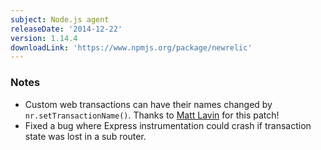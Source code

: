 ```yaml
---
subject: Node.js agent
releaseDate: '2014-12-22'
version: 1.14.4
downloadLink: 'https://www.npmjs.org/package/newrelic'
---
```


### Notes

* Custom web transactions can have their names changed by `nr.setTransactionName()`. Thanks to [Matt Lavin](https://github.com/mdlavin) for this patch!
* Fixed a bug where Express instrumentation could crash if transaction state was lost in a sub router.
